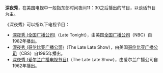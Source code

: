 {{disambig}}

'''深夜秀'''，在美国电视中一般指东部时间夜间11：30之后播出的节目，以谈话节目为主。

《深夜秀》可以指以下电视节目：
* [[深夜秀_(全国广播公司)|深夜秀 (全国广播公司)]]（Late Tonight），由美国[[全国广播公司|全国广播公司]]（NBC）自1982年播出。
* [[深夜秀_(哥伦比亚广播公司)|深夜秀 (哥伦比亚广播公司)]]（The Late Late Show），由美国[[哥伦比亚广播公司|哥伦比亚广播公司]]（CBS）自1995年播出。
* [[深夜秀_(爱尔兰广播电视节目)|深夜秀 (爱尔兰广播电视节目)]]（The Late Late Show），由爱尔兰广播公司自1962年播出。